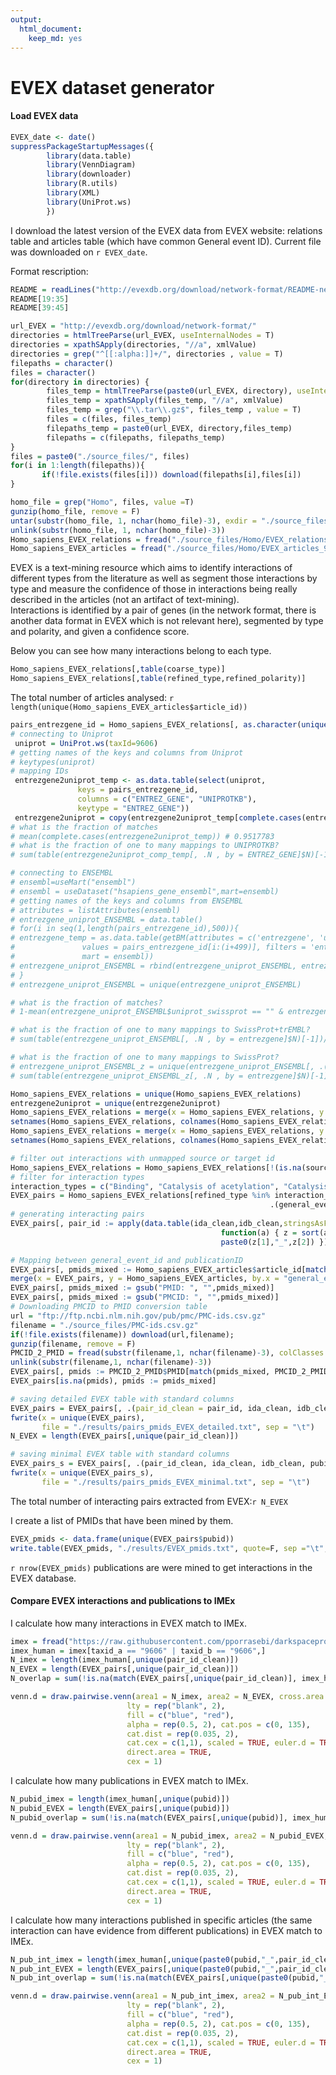 ```yaml
---
output: 
  html_document: 
    keep_md: yes
---
```

EVEX dataset generator
========================================================

#### Load EVEX data

```r
EVEX_date <- date()
suppressPackageStartupMessages({
        library(data.table)
        library(VennDiagram)
        library(downloader)
        library(R.utils)
        library(XML)
        library(UniProt.ws)
        })
```

I download the latest version of the EVEX data from EVEX website: relations table and articles table (which have common General event ID). Current file was downloaded on `r EVEX_date`. 

Format rescription:

```r
README = readLines("http://evexdb.org/download/network-format/README-network.txt")
README[19:35]
README[39:45]
```

```r
url_EVEX = "http://evexdb.org/download/network-format/"
directories = htmlTreeParse(url_EVEX, useInternalNodes = T)
directories = xpathSApply(directories, "//a", xmlValue)
directories = grep("^[[:alpha:]]+/", directories , value = T)
filepaths = character()
files = character()
for(directory in directories) {
        files_temp = htmlTreeParse(paste0(url_EVEX, directory), useInternalNodes = T)
        files_temp = xpathSApply(files_temp, "//a", xmlValue)
        files_temp = grep("\\.tar\\.gz$", files_temp , value = T)
        files = c(files, files_temp)
        filepaths_temp = paste0(url_EVEX, directory,files_temp)
        filepaths = c(filepaths, filepaths_temp)
}
files = paste0("./source_files/", files)
for(i in 1:length(filepaths)){
       if(!file.exists(files[i])) download(filepaths[i],files[i])
}

```

```r
homo_file = grep("Homo", files, value =T)
gunzip(homo_file, remove = F)
untar(substr(homo_file, 1, nchar(homo_file)-3), exdir = "./source_files/Homo/")
unlink(substr(homo_file, 1, nchar(homo_file)-3))
Homo_sapiens_EVEX_relations = fread("./source_files/Homo/EVEX_relations_9606.tab", colClasses = "character")
Homo_sapiens_EVEX_articles = fread("./source_files/Homo/EVEX_articles_9606.tab", colClasses = "character")
```

EVEX is a text-mining resource which aims to identify interactions of different types from the literature as well as segment those interactions by type and measure the confidence of those in interactions being really described in the articles (not an artifact of text-mining).   
Interactions is identified by a pair of genes (in the network format, there is another data format in EVEX which is not relevant here), segmented by type and polarity, and given a confidence score.

Below you can see how many interactions belong to each type. 

```r
Homo_sapiens_EVEX_relations[,table(coarse_type)]
Homo_sapiens_EVEX_relations[,table(refined_type,refined_polarity)]
```

The total number of articles analysed: `r length(unique(Homo_sapiens_EVEX_articles$article_id))`  

```r
pairs_entrezgene_id = Homo_sapiens_EVEX_relations[, as.character(unique(c(source_entrezgene_id, target_entrezgene_id)))]
# connecting to Uniprot
 uniprot = UniProt.ws(taxId=9606)
# getting names of the keys and columns from Uniprot
# keytypes(uniprot)
# mapping IDs
 entrezgene2uniprot_temp <- as.data.table(select(uniprot, 
               keys = pairs_entrezgene_id, 
               columns = c("ENTREZ_GENE", "UNIPROTKB"),
               keytype = "ENTREZ_GENE"))
 entrezgene2uniprot = copy(entrezgene2uniprot_temp[complete.cases(entrezgene2uniprot_temp),])
# what is the fraction of matches
# mean(complete.cases(entrezgene2uniprot_temp)) # 0.9517783
# what is the fraction of one to many mappings to UNIPROTKB?
# sum(table(entrezgene2uniprot_comp_temp[, .N , by = ENTREZ_GENE]$N)[-1])/sum(table(entrezgene2uniprot_comp_temp[, .N , by = ENTREZ_GENE]$N)) # 0.5032162

# connecting to ENSEMBL
# ensembl=useMart("ensembl")
# ensembl = useDataset("hsapiens_gene_ensembl",mart=ensembl)
# getting names of the keys and columns from ENSEMBL
# attributes = listAttributes(ensembl)
# entrezgene_uniprot_ENSEMBL = data.table()
# for(i in seq(1,length(pairs_entrezgene_id),500)){
# entrezgene_temp = as.data.table(getBM(attributes = c('entrezgene', 'uniprot_swissprot',"uniprot_sptrembl"), 
#               values = pairs_entrezgene_id[i:(i+499)], filters = 'entrezgene',
#               mart = ensembl))
# entrezgene_uniprot_ENSEMBL = rbind(entrezgene_uniprot_ENSEMBL, entrezgene_temp)
# }
# entrezgene_uniprot_ENSEMBL = unique(entrezgene_uniprot_ENSEMBL)

# what is the fraction of matches?
# 1-mean(entrezgene_uniprot_ENSEMBL$uniprot_swissprot == "" & entrezgene_uniprot_ENSEMBL$uniprot_sptrembl == "") # 0.9951115

# what is the fraction of one to many mappings to SwissProt+trEMBL?
# sum(table(entrezgene_uniprot_ENSEMBL[, .N , by = entrezgene]$N)[-1])/sum(table(entrezgene_uniprot_ENSEMBL[, .N , by = entrezgene]$N)) # 0.7543455

# what is the fraction of one to many mappings to SwissProt?
# entrezgene_uniprot_ENSEMBL_z = unique(entrezgene_uniprot_ENSEMBL[, .(entrezgene, uniprot_swissprot)])
# sum(table(entrezgene_uniprot_ENSEMBL_z[, .N , by = entrezgene]$N)[-1])/sum(table(entrezgene_uniprot_ENSEMBL_z[, .N , by = entrezgene]$N)) # 0.7310322

Homo_sapiens_EVEX_relations = unique(Homo_sapiens_EVEX_relations)
entrezgene2uniprot = unique(entrezgene2uniprot)
Homo_sapiens_EVEX_relations = merge(x = Homo_sapiens_EVEX_relations, y = entrezgene2uniprot, by.x = "source_entrezgene_id", by.y = "ENTREZ_GENE", all.x = T, allow.cartesian=TRUE)
setnames(Homo_sapiens_EVEX_relations, colnames(Homo_sapiens_EVEX_relations)[ncol(Homo_sapiens_EVEX_relations)], "source_uniprotkb_id")
Homo_sapiens_EVEX_relations = merge(x = Homo_sapiens_EVEX_relations, y = entrezgene2uniprot, by.x = "target_entrezgene_id", by.y = "ENTREZ_GENE", all.x = T, allow.cartesian=TRUE)
setnames(Homo_sapiens_EVEX_relations, colnames(Homo_sapiens_EVEX_relations)[ncol(Homo_sapiens_EVEX_relations)], "target_uniprotkb_id")

# filter out interactions with unmapped source or target id
Homo_sapiens_EVEX_relations = Homo_sapiens_EVEX_relations[!(is.na(source_uniprotkb_id) | is.na(target_uniprotkb_id)),]
# filter for interaction types
interaction_types = c("Binding", "Catalysis of acetylation", "Catalysis of DNA methylation", "Catalysis of glycosylation","Catalysis of hydroxylation", "Catalysis of methylation", "Catalysis of phosphorylation", "Catalysis of ubiquitination")
EVEX_pairs = Homo_sapiens_EVEX_relations[refined_type %in% interaction_types, 
                                                          .(general_event_id, ida_clean = source_uniprotkb_id,idb_clean = target_uniprotkb_id, interaction_type = refined_type, interaction_confidence = confidence, taxon = "9606", EVEX = 1)]
# generating interacting pairs
EVEX_pairs[, pair_id := apply(data.table(ida_clean,idb_clean,stringsAsFactors = F), 1,
                                               function(a) { z = sort(a)
                                               paste0(z[1],"_",z[2]) })]

# Mapping between general_event_id and publicationID
EVEX_pairs[, pmids_mixed := Homo_sapiens_EVEX_articles$article_id[match(general_event_id, Homo_sapiens_EVEX_articles$general_event_id)]]
merge(x = EVEX_pairs, y = Homo_sapiens_EVEX_articles, by.x = "general_event_id", by.y = "general_event_id", all.x = T)
EVEX_pairs[, pmids_mixed := gsub("PMID: ", "",pmids_mixed)]
EVEX_pairs[, pmids_mixed := gsub("PMCID: ", "",pmids_mixed)]
# Downloading PMCID to PMID conversion table
url = "ftp://ftp.ncbi.nlm.nih.gov/pub/pmc/PMC-ids.csv.gz"
filename = "./source_files/PMC-ids.csv.gz"
if(!file.exists(filename)) download(url,filename); 
gunzip(filename, remove = F)
PMCID_2_PMID = fread(substr(filename,1, nchar(filename)-3), colClasses = "character")
unlink(substr(filename,1, nchar(filename)-3))
EVEX_pairs[, pmids := PMCID_2_PMID$PMID[match(pmids_mixed, PMCID_2_PMID$PMCID)]]
EVEX_pairs[is.na(pmids), pmids := pmids_mixed]

# saving detailed EVEX table with standard columns
EVEX_pairs = EVEX_pairs[, .(pair_id_clean = pair_id, ida_clean, idb_clean, pubid = pmids, taxon, interaction_type, interaction_confidence, EVEX)]
fwrite(x = unique(EVEX_pairs), 
       file = "./results/pairs_pmids_EVEX_detailed.txt", sep = "\t")
N_EVEX = length(EVEX_pairs[,unique(pair_id_clean)])

# saving minimal EVEX table with standard columns
EVEX_pairs_s = EVEX_pairs[, .(pair_id_clean, ida_clean, idb_clean, pubid, taxon, EVEX)]
fwrite(x = unique(EVEX_pairs_s), 
       file = "./results/pairs_pmids_EVEX_minimal.txt", sep = "\t")
```

The total number of interacting pairs extracted from EVEX:`r N_EVEX`

I create a list of PMIDs that have been mined by them.

```r
EVEX_pmids <- data.frame(unique(EVEX_pairs$pubid))
write.table(EVEX_pmids, "./results/EVEX_pmids.txt", quote=F, sep ="\t", row.names = F, col.names = T)
```

`r nrow(EVEX_pmids)` publications are were mined to get interactions in the EVEX database. 

#### Compare EVEX interactions and publications to IMEx 

I calculate how many interactions in EVEX match to IMEx.

```r
imex = fread("https://raw.githubusercontent.com/pporrasebi/darkspaceproject/master/IMEx/results/imex_full.txt", header = T, sep = "\t", colClasses = "character")
imex_human = imex[taxid_a == "9606" | taxid_b == "9606",]
N_imex = length(imex_human[,unique(pair_id_clean)])
N_EVEX = length(EVEX_pairs[,unique(pair_id_clean)])
N_overlap = sum(!is.na(match(EVEX_pairs[,unique(pair_id_clean)], imex_human[,unique(pair_id_clean)])))

venn.d = draw.pairwise.venn(area1 = N_imex, area2 = N_EVEX, cross.area = N_overlap, category = c("IMEx", "EVEX"), 
                          lty = rep("blank", 2), 
                          fill = c("blue", "red"), 
                          alpha = rep(0.5, 2), cat.pos = c(0, 135), 
                          cat.dist = rep(0.035, 2), 
                          cat.cex = c(1,1), scaled = TRUE, euler.d = TRUE,  margin = 0.05,
                          direct.area = TRUE,
                          cex = 1)

```

I calculate how many publications in EVEX match to IMEx.

```r
N_pubid_imex = length(imex_human[,unique(pubid)])
N_pubid_EVEX = length(EVEX_pairs[,unique(pubid)])
N_pubid_overlap = sum(!is.na(match(EVEX_pairs[,unique(pubid)], imex_human[,unique(pubid)])))

venn.d = draw.pairwise.venn(area1 = N_pubid_imex, area2 = N_pubid_EVEX, cross.area = N_pubid_overlap, category = c("IMEx", "EVEX"), 
                          lty = rep("blank", 2), 
                          fill = c("blue", "red"), 
                          alpha = rep(0.5, 2), cat.pos = c(0, 135), 
                          cat.dist = rep(0.035, 2), 
                          cat.cex = c(1,1), scaled = TRUE, euler.d = TRUE,  margin = 0.05,
                          direct.area = TRUE,
                          cex = 1)

```

I calculate how many interactions published in specific articles (the same interaction can have evidence from different publications) in EVEX match to IMEx.

```r
N_pub_int_imex = length(imex_human[,unique(paste0(pubid,"_",pair_id_clean))])
N_pub_int_EVEX = length(EVEX_pairs[,unique(paste0(pubid,"_",pair_id_clean))])
N_pub_int_overlap = sum(!is.na(match(EVEX_pairs[,unique(paste0(pubid,"_",pair_id_clean))], imex_human[,unique(paste0(pubid,"_",pair_id_clean))])))

venn.d = draw.pairwise.venn(area1 = N_pub_int_imex, area2 = N_pub_int_EVEX, cross.area = N_pub_int_overlap, category = c("IMEx", "EVEX"), 
                          lty = rep("blank", 2), 
                          fill = c("blue", "red"), 
                          alpha = rep(0.5, 2), cat.pos = c(0, 135), 
                          cat.dist = rep(0.035, 2), 
                          cat.cex = c(1,1), scaled = TRUE, euler.d = TRUE,  margin = 0.05,
                          direct.area = TRUE,
                          cex = 1)

```